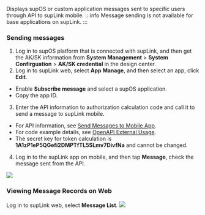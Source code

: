 Displays supOS or custom application messages sent to specific users through API to supLink mobile.
:::info
Message sending is not available for base applications on supLink.
:::


### Sending messages
1. Log in to supOS platform that is connected with supLink, and then get the AK/SK information from **System Management** > **System Confirguation** > **AK/SK credential** in the design center.
2. Log in to supLink web, select **App Manage**, and then select an app, click **Edit**.
- Enable **Subscribe message** and select a supOS application.
- Copy the app ID.
3. Enter the API information to authorization calculation code and call it to send a message to supLink mobile.
- For API information, see <a href="../../Open API/supLink/Send Messages to Mobile App">Send Messages to Mobile App</a>.
- For code example details, see <a href="../../OpenAPI demo/OpenAPI External Usage Demo">OpenAPI External Usage</a>.
- The secret key for token calculation is **1A1zP1eP5QGefi2DMPTfTL5SLmv7DivfNa** and cannot be changed.
4. Log in to the supLink app on mobile, and then tap **Message**, check the message sent from the API.
<img className="image-zoom" src="https://wordpressfreezonex.oss-accelerate.aliyuncs.com/supLink/55.png" />

### Viewing Message Records on Web
Log in to supLink web, select **Message List**.
![](https://wordpressfreezonex.oss-accelerate.aliyuncs.com/supLink/56.png)
